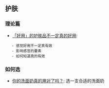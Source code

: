 == 护肤 ==

=== 理论篇 ===
* [[https://mp.weixin.qq.com/s?__biz=MzAwODIyMTUyNQ==&mid=401747278&idx=1&sn=9189b04fd04b5bdf802a14484256bd8d&scene=1&srcid=01215BS1lfEWPRn47ecX9swc&key=710a5d99946419d93fb7e2df0a17a1216932be323ba6a4cf7177663d5cf0c8a095f79732d9c3462e721b4b4199e64598&ascene=0&uin=MTc1ODY2NjM1&devicetype=iMac+MacBookPro11%2C2+OSX+OSX+10.10.5+build(14F27)&version=11020201&pass_ticket=qo2cKl6wXBXwrAfQE38cAZ5H1HDUk0RcY3WM4WI7wMM%3D| 「好用」的护肤品不一定真的好用]]:
	- 感觉好用不一定真有效
	- 影响感官的要素
	- 如何知道真的有效

=== 如何选 ===
* [[http://mp.weixin.qq.com/s?__biz=MzAwODIyMTUyNQ==&mid=400858146&idx=1&sn=a93163380747ae6f5e76af22aa71fecc&scene=21#wechat_redirect| 你的洗面奶真的用对了吗？]]: 选一支合适的洗面奶
